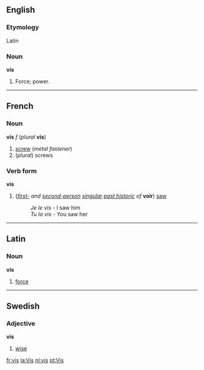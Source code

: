==English==
===Etymology===
Latin

===Noun===
'''vis'''

#Force; power.

----
==French==
===Noun===
'''vis''' ''f'' (''plural'' '''vis''')

#[[screw]] (''metal fastener'')
#(''plural'') screws

===Verb form===
'''vis'''

#(''[[first-person|first-]] and [[second-person]] [[singular]] [[past historic]] of'' '''voir''') [[saw]]
#:''Je le vis'' - I saw him
#:''Tu la vis'' - You saw her

----
==Latin==
===Noun===
'''vis'''

#[[force]]
----
==Swedish==
===Adjective===
'''vis'''
#[[wise]]

[[fr:vis]]
[[la:Vis]]
[[nl:vis]]
[[pt:Vis]]